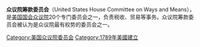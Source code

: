 {{unreferenced|time=2013-04-06T12:36:56+00:00}}
{{noteTA
|1=筹款=>zh-tw:歲入;
}}
{{Infobox legislature
|name              = 美國眾議院歲入委員會
|native_name       = {{small|US House Committee on Ways and Means}}
|coa_pic           = [[File:Seal_of_the_United_States_House_of_Representatives.svg|150px]]<br>[[File:Ways_and_Means.svg|150px]]
|coa_caption       = 眾議院院徽與众议院歲入委员会徽章
|background_color  = #0052A4
|text_color        = #FFFFFF
|established='''設立'''：1795年
|leader1_type      = 主席
|leader1           = [[理查·尼爾|理查·尼爾]]（{{DP}}）
|election1         = 2019年1月3日
|leader2_type      = 副主席
|leader2           = 
|election2         = 
|leader3_type      = 反對黨領袖
|leader3           = [[凱文·布拉迪|凱文·布拉迪]]（{{GOP}}）
|election3         = 2019年1月3日
|members           = 42席
|political_groups1 =
'''多數黨''' (25)<br />
* {{colorbox|#000095}} [[美國民主黨|民主黨]] (25)
'''少數黨''' (17)<br />
* {{color box|red}} [[美國共和黨|共和黨]] (17)
|website           = {{url|waysandmeans.house.gov}}
}}
'''众议院筹款委员会'''（United States House Committee on Ways and Means），是[[美国|美国]][[国会|国会]][[美國眾議院|众议院]]20个专门委员会之一，负责税收、贸易等事务。众议院筹款委员会被认为是众议院最有权势的委员会之一。

[[Category:美国众议院委员会|Category:美国众议院委员会]]
[[Category:1789年美國建立|Category:1789年美國建立]]